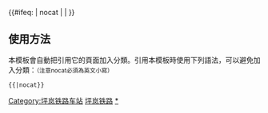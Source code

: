 {{鐵道路線|
| 模板名稱 = 坪岚铁路
| 名稱 = [[坪岚铁路]]
| 代表色 = #0033c9
| Logo = [[File:China Railways.svg|17px]]
| 背景顏色 = #FFFFFF
| 車站列表 = [[铁牛庙站|铁牛庙]] - [[汾水镇站|汾水镇]] - [[岚山站|岚山]]
}}
<includeonly>{{#ifeq: {{{1}}} | nocat | <!--空--> | [[Category:坪岚铁路车站]] }}</includeonly><noinclude>

==使用方法==
本模板會自動把引用它的頁面加入分類。引用本模板時使用下列語法，可以避免加入分類：<small>（注意nocat必須為英文小寫）</small>
 <nowiki>{{</nowiki>{{PAGENAME}}<nowiki>|nocat}}</nowiki>
[[Category:中國鐵路路線模板|坪岚铁路]]
[[Category:坪岚铁路车站|*]]
</noinclude>